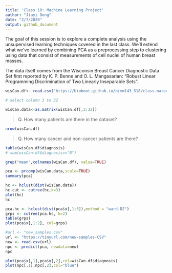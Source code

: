 ```yaml
---
title: 'Class 10: Machine Learning Project'
author: "Jiayi Dong"
date: "2/7/2020"
output: github_document
---
```


The goal of this session is to explore a complete analysis using the unsupervised learning techniques covered in the last class. We'll extend what we've learned by combining PCA as a preprocessing step to clustering using data that consist of measurements of cell nuclei of human breast masses. 

The data itself comes from the Wisconsin Breast Cancer Diagnostic Data Set first reported by K. P. Benne and O. L. Mangasarian: "Robust Linear Programming Discrimination of Two Linearly Inseparable Sets".

```r
wisCan.df<- read.csv("https://bioboot.github.io/bimm143_S18/class-material/WisconsinCancer.csv")
```


```r
# select column 3 to 32

wisCan.data<-as.matrix(wisCan.df[,3:32])

```

>Q. How many patients are there in the dataset?

```r
nrow(wisCan.df)
```

>Q. How many cancer and non-cancer patients are there?

```r
table(wisCan.df$diagnosis)
# sum(wisCan.df$diagnosis=="B")
```


```r
grep("mean",colnames(wisCan.df), value=TRUE)
```


```r
pca <- prcomp(wisCan.data,scale=TRUE)
summary(pca)
```

```r
hc <- hclust(dist(wisCan.data))
hc.cut <- cutree(hc,k=3)
plot(hc)
hc
```

```r
pca.hc <- hclust(dist(pca$x[,1:3]),method = "ward.D2")
grps <- cutree(pca.hc, k=2)
table(grps)
plot(pca$x[,1:2], col=grps)

```

```r
#url <- "new_samples.csv"
url <- "https://tinyurl.com/new-samples-CSV"
new <- read.csv(url)
npc <- predict(pca, newdata=new)
npc
```

```r
plot(pca$x[,1],pca$x[,2],col=wisCan.df$diagnosis)
plot(npc[,1],npc[,2],col="blue")
```


